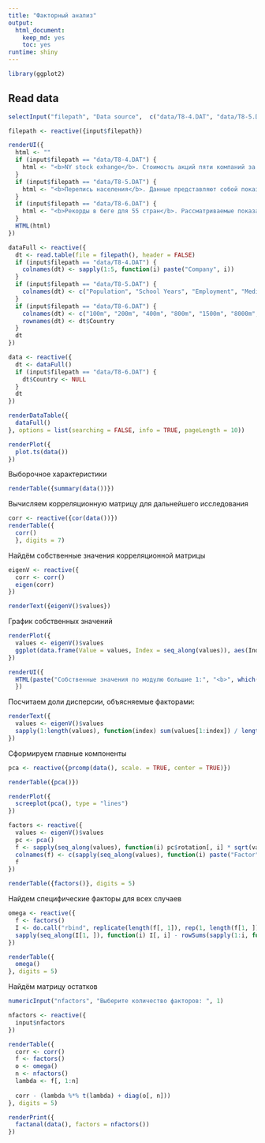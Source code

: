 ```yaml
---
title: "Факторный анализ"
output: 
  html_document: 
    keep_md: yes
    toc: yes
runtime: shiny
---
```


```r
library(ggplot2)
```


## Read data
```r
selectInput("filepath", "Data source",  c("data/T8-4.DAT", "data/T8-5.DAT", "data/T8-6.DAT"))

filepath <- reactive({input$filepath})

renderUI({
  html <- ""
  if (input$filepath == "data/T8-4.DAT") {
    html <- "<b>NY stock exhange</b>. Стоимость акций пяти компаний за единицу времени."  
  }
  if (input$filepath == "data/T8-5.DAT") {
    html <- "<b>Перепись населения</b>. Данные представляют собой показатели уровня жизни населения:<br> 1 - численность населения в тысячах человек;<br> 2 - медиана числа лет, проводённых в школе;<br> 3 - общее число занятых в тысячах человек;<br> 4 - число занятых в здравоохранении в сотнях человек;<br> 5 - стоимость домов в сотнях тысяч $<br>"
  }
  if (input$filepath == "data/T8-6.DAT") {
    html <- "<b>Рекорды в беге для 55 стран</b>. Рассматриваемые показатели:<br> 1 - рекорд в беге на 100 метров;<br> 2 - рекорд в беге на 200 метров;<br> 3 - рекорд в беге на 400 метров;<br> 5 - рекорд в беге на 800 метров;<br> 6 - рекорд в беге на 1500 метров;<br> 7 - рекорд в беге на 5000 метров;<br> 8 - рекорд в беге на 10000 метров;<br> 9 - рекорд в марафонском беге.<br>"
  }
  HTML(html)
})

dataFull <- reactive({
  dt <- read.table(file = filepath(), header = FALSE)
  if (input$filepath == "data/T8-4.DAT") {
    colnames(dt) <- sapply(1:5, function(i) paste("Company", i))
  }
  if (input$filepath == "data/T8-5.DAT") {
    colnames(dt) <- c("Population", "School Years", "Employment", "Medical Employment", "Property Cost")
  }
  if (input$filepath == "data/T8-6.DAT") {
    colnames(dt) <- c("100m", "200m", "400m", "800m", "1500m", "8000m", "10000m", "Marathon", "Country")
    rownames(dt) <- dt$Country
  }
  dt
})

data <- reactive({
  dt <- dataFull()
  if (input$filepath == "data/T8-6.DAT") {
    dt$Country <- NULL
  }
  dt
})

renderDataTable({
  dataFull()
}, options = list(searching = FALSE, info = TRUE, pageLength = 10))

renderPlot({
  plot.ts(data())
})
```

Выборочное характеристики
```r
renderTable({summary(data())})
```

Вычисляем корреляционную матрицу для дальнейшего исследования
```r
corr <- reactive({cor(data())})
renderTable({
  corr()
  }, digits = 7)
```

Найдём собственные значения корреляционной матрицы
```r
eigenV <- reactive({
  corr <- corr()
  eigen(corr)
})

renderText({eigenV()$values})
```

График собственных значений
```r
renderPlot({
  values <- eigenV()$values
  ggplot(data.frame(Value = values, Index = seq_along(values)), aes(Index, Value)) + geom_point() + geom_line()
})
```

```r
renderUI({
  HTML(paste("Собственные значения по модулю большие 1:", "<b>", which(eigenV()$values > 1), "</b>"))
  })
```

Посчитаем доли дисперсии, объясняемые факторами:
```r
renderText({
  values <- eigenV()$values
  sapply(1:length(values), function(index) sum(values[1:index]) / length(values))
})
```

Сформируем главные компоненты
```r
pca <- reactive({prcomp(data(), scale. = TRUE, center = TRUE)})

renderTable({pca()})

renderPlot({
  screeplot(pca(), type = "lines")
})

factors <- reactive({
  values <- eigenV()$values
  pc <- pca()
  f <- sapply(seq_along(values), function(i) pc$rotation[, i] * sqrt(values[i]))
  colnames(f) <- c(sapply(seq_along(values), function(i) paste("Factor", i)))
  f
})

renderTable({factors()}, digits = 5)
```

Найдем специфические факторы для всех случаев
```r
omega <- reactive({
  f <- factors()
  I <- do.call("rbind", replicate(length(f[, 1]), rep(1, length(f[1, ])), simplify = FALSE))
  sapply(seq_along(I[1, ]), function(i) I[, i] - rowSums(sapply(1:i, function(j) f[, j] ^ 2)))
})

renderTable({
  omega()
}, digits = 5)
```

Найдём матрицу остатков
```r
numericInput("nfactors", "Выберите количество факторов: ", 1)

nfactors <- reactive({
  input$nfactors
})

renderTable({
  corr <- corr()
  f <- factors()
  o <- omega()
  n <- nfactors()
  lambda <- f[, 1:n]
  
  corr - (lambda %*% t(lambda) + diag(o[, n]))
}, digits = 5)
```

```r
renderPrint({
  factanal(data(), factors = nfactors())
})
```
